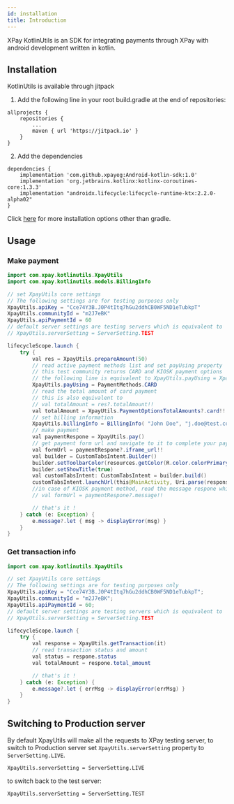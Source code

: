 ```yaml
---
id: installation
title: Introduction
---
```


XPay KotlinUtils is an SDK for integrating payments through XPay with android development written in kotlin.

## Installation

KotlinUtils is available through jitpack

1. Add the following line in your root build.gradle at the end of repositories:

```
allprojects {
    repositories {
        ...
        maven { url 'https://jitpack.io' }
    }
}
```

2. Add the dependencies

```
dependencies {
	implementation 'com.github.xpayeg:Android-kotlin-sdk:1.0'
    implementation 'org.jetbrains.kotlinx:kotlinx-coroutines-core:1.3.3'
    implementation "androidx.lifecycle:lifecycle-runtime-ktx:2.2.0-alpha02"
}
```

Click [here](https://jitpack.io/#xpayeg/Android-kotlin-sdk) for more installation options other than gradle.

## Usage

### Make payment

```java
import com.xpay.kotlinutils.XpayUtils
import com.xpay.kotlinutils.models.BillingInfo

// set XpayUtils core settings
// The following settings are for testing purposes only
XpayUtils.apiKey = "Cce74Y3B.J0P4tItq7hGu2ddhCB0WF5ND1eTubkpT"
XpayUtils.communityId = "m2J7eBK"
XpayUtils.apiPaymentId = 60
// default server settings are testing servers which is equivalent to
// XpayUtils.serverSetting = ServerSetting.TEST

lifecycleScope.launch {
    try {
        val res = XpayUtils.prepareAmount(50)
        // read active payment methods list and set payUsing property
        // this test community returns CARD and KIOSK payment options
        // the following line is equivalent to XpayUtils.payUsing = XpayUtils.activePaymentMethods[0]
        XpayUtils.payUsing = PaymentMethods.CARD
        // read the total amount of card payment
        // this is also equivalent to
        // val totalAmount = res?.totalAmount!!
        val totalAmount = XpayUtils.PaymentOptionsTotalAmounts?.card!!
        // set billing information
        XpayUtils.billingInfo = BillingInfo( "John Doe", "j.doe@test.com", "+201111111111")
        // make payment
        val paymentRespone = XpayUtils.pay()
        // get payment form url and navigate to it to complete your payment
        val formUrl = paymentRespone?.iframe_url!!
        val builder = CustomTabsIntent.Builder()
        builder.setToolbarColor(resources.getColor(R.color.colorPrimary))
        builder.setShowTitle(true)
        val customTabsIntent: CustomTabsIntent = builder.build()
        customTabsIntent.launchUrl(this@MainActivity, Uri.parse(response.iframe_url))
        //in case of KIOSK payment method, read the message respone which contains your payment reference number from AMAN
        // val formUrl = paymentRespone?.message!!

        // that's it !
    } catch (e: Exception) {
        e.message?.let { msg -> displayError(msg) }
    }
}
```

### Get transaction info

```java
import com.xpay.kotlinutils.XpayUtils

// set XpayUtils core settings
// The following settings are for testing purposes only
XpayUtils.apiKey = "Cce74Y3B.J0P4tItq7hGu2ddhCB0WF5ND1eTubkpT";
XpayUtils.communityId = "m2J7eBK";
XpayUtils.apiPaymentId = 60;
// default server settings are testing servers which is equivalent to
// XpayUtils.serverSetting = ServerSetting.TEST

lifecycleScope.launch {
    try {
        val response = XpayUtils.getTransaction(it)
        // read transaction status and amount
        val status = respone.status
        val totalAmount = respone.total_amount

        // that's it !
    } catch (e: Exception) {
        e.message?.let { errMsg -> displayError(errMsg) }
    }
}
```

## Switching to Production server

By default XpayUtils will make all the requests to XPay testing server, to switch to Production server set `XpayUtils.serverSetting` property to `ServerSetting.LIVE`.

```
XpayUtils.serverSetting = ServerSetting.LIVE
```

to switch back to the test server:

```
XpayUtils.serverSetting = ServerSetting.TEST
```

